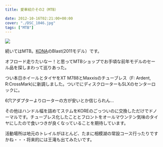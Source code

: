 ---
title: 愛車紹介その2（MTB）

date: 2012-10-16T02:21:00+00:00
cover: "./DSC_1046.jpg"
tags: ["MTB"]
---

![ ](./DSC_1046.jpg)

続いてはMTB。[KONA](http://www.konaworld.jp/)のBlast(2011モデル）です。

オフロード走りたいなー！と思ってMTBショップでお手頃な前年モデルのセール品を探しまわって巡りあった。

つい本日ホイールとタイヤをXT M788とMaxxisのチューブレス（F: Ardent, R:CrossMark)に新調しました。ついでにディスクローターもSLXのセンターロックに。

6穴アダプターよりローターの方が安いとか信じられん…

その他はハンドル幅を詰めてステムをKOREのごっついのに交換しただけでドノーマルです。チューブレス化したこととフロントをオールマウンテン気味のタイヤにしたので食いつきが良くなっていることを期待しています。

活動場所は地元のトレイルがほとんど、たまに相模湖の常設コース行ったりですかね・・・将来的には王滝も出てみたいです。
